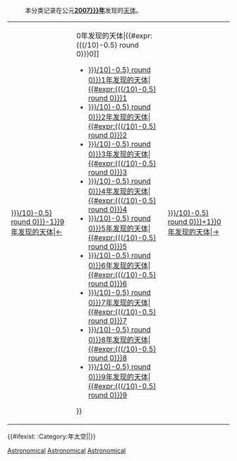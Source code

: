 <includeonly>
: 本分类记录在公元'''[[{{{1|2007}}}年]]'''发现的[[天体]]。 
{| class="toccolours" align="center"
|-
|[[:Category:{{#expr:{{#expr:((({{{1|}}}/10)-0.5) round 0)}}-1}}9年发现的天体|&larr;]]
|{{Flatlist|
*[[:Category:{{#expr:((({{{1|}}}/10)-0.5) round 0)}}0年发现的天体|{{#expr:((({{{1|}}}/10)-0.5) round 0)}}0]]
*[[:Category:{{#expr:((({{{1|}}}/10)-0.5) round 0)}}1年发现的天体|{{#expr:((({{{1|}}}/10)-0.5) round 0)}}1]]
*[[:Category:{{#expr:((({{{1|}}}/10)-0.5) round 0)}}2年发现的天体|{{#expr:((({{{1|}}}/10)-0.5) round 0)}}2]]
*[[:Category:{{#expr:((({{{1|}}}/10)-0.5) round 0)}}3年发现的天体|{{#expr:((({{{1|}}}/10)-0.5) round 0)}}3]]
*[[:Category:{{#expr:((({{{1|}}}/10)-0.5) round 0)}}4年发现的天体|{{#expr:((({{{1|}}}/10)-0.5) round 0)}}4]]
*[[:Category:{{#expr:((({{{1|}}}/10)-0.5) round 0)}}5年发现的天体|{{#expr:((({{{1|}}}/10)-0.5) round 0)}}5]]
*[[:Category:{{#expr:((({{{1|}}}/10)-0.5) round 0)}}6年发现的天体|{{#expr:((({{{1|}}}/10)-0.5) round 0)}}6]]
*[[:Category:{{#expr:((({{{1|}}}/10)-0.5) round 0)}}7年发现的天体|{{#expr:((({{{1|}}}/10)-0.5) round 0)}}7]]
*[[:Category:{{#expr:((({{{1|}}}/10)-0.5) round 0)}}8年发现的天体|{{#expr:((({{{1|}}}/10)-0.5) round 0)}}8]]
*[[:Category:{{#expr:((({{{1|}}}/10)-0.5) round 0)}}9年发现的天体|{{#expr:((({{{1|}}}/10)-0.5) round 0)}}9]]
}}
|[[:Category:{{#expr:{{#expr:((({{{1|}}}/10)-0.5) round 0)}}+1}}0年发现的天体|&rarr;]]
|}
{{#ifexist: :Category:{{{1}}}年太空|[[Category:{{{1}}}年太空|Astronomical]]|[[Category:{{{1}}}年科學|Astronomical]][[Category:{{{1}}}年太空|Astronomical]]}}
[[Category:按年份发现的天体|{{{1}}}]]
</includeonly><noinclude>
{{doc}}
</noinclude>
